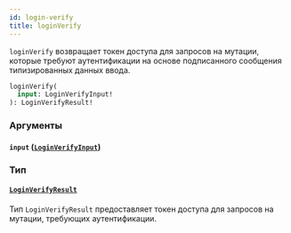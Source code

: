 ```yaml
---
id: login-verify
title: loginVerify
---
```



`loginVerify` возвращает токен доступа для запросов на мутации, которые требуют аутентификации на основе подписанного сообщения типизированных данных ввода.


```graphql
loginVerify(
  input: LoginVerifyInput!
): LoginVerifyResult!
```


### Аргументы

#### `input` ([`LoginVerifyInput`](/reference/inputs/login-verify-input))




### Тип

#### [`LoginVerifyResult`](/reference/objects/login-verify-result) 

Тип `LoginVerifyResult` предоставляет токен доступа для запросов на мутации, требующих аутентификации.




